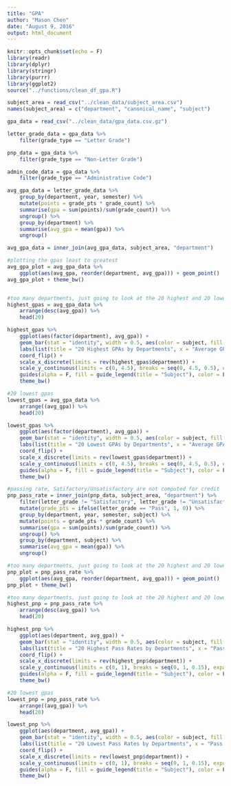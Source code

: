 ```yaml
---
title: "GPA"
author: "Mason Chen"
date: "August 9, 2016"
output: html_document
---
```


```r
knitr::opts_chunk$set(echo = F)
library(readr)
library(dplyr)
library(stringr)
library(purrr)
library(ggplot2)
source("../functions/clean_df_gpa.R")
```

```r
subject_area = read_csv("../clean_data/subject_area.csv")
names(subject_area) = c("department", "canonical_name", "subject")

gpa_data = read_csv("../clean_data/gpa_data.csv.gz")

letter_grade_data = gpa_data %>%
    filter(grade_type == "Letter Grade")

pnp_data = gpa_data %>%
    filter(grade_type == "Non-Letter Grade")

admin_code_data = gpa_data %>%
    filter(grade_type == "Administrative Code")
```

```r
avg_gpa_data = letter_grade_data %>%
    group_by(department, year, semester) %>%
    mutate(points = grade_pts * grade_count) %>%
    summarise(gpa = sum(points)/sum(grade_count)) %>%
    ungroup() %>%
    group_by(department) %>%
    summarise(avg_gpa = mean(gpa)) %>%
    ungroup()

avg_gpa_data = inner_join(avg_gpa_data, subject_area, "department")

#plotting the gpas least to greatest
avg_gpa_plot = avg_gpa_data %>%
    ggplot(aes(avg_gpa, reorder(department, avg_gpa))) + geom_point()
avg_gpa_plot + theme_bw()


#too many departments, just going to look at the 20 highest and 20 lowest gpas
highest_gpas = avg_gpa_data %>%
    arrange(desc(avg_gpa)) %>%
    head(20)

highest_gpas %>%
    ggplot(aes(factor(department), avg_gpa)) + 
    geom_bar(stat = "identity", width = 0.5, aes(color = subject, fill = subject, alpha = 0.4)) + 
    labs(list(title = "20 Highest GPAs by Departments", x = "Average GPA", y = "Department")) +
    coord_flip() +
    scale_x_discrete(limits = rev(highest_gpas$department)) +
    scale_y_continuous(limits = c(0, 4.5), breaks = seq(0, 4.5, 0.5), expand = c(0, 0)) +
    guides(alpha = F, fill = guide_legend(title = "Subject"), color = F) +
    theme_bw()

#20 lowest gpas
lowest_gpas = avg_gpa_data %>%
    arrange((avg_gpa)) %>%
    head(20)

lowest_gpas %>%
    ggplot(aes(factor(department), avg_gpa)) + 
    geom_bar(stat = "identity", width = 0.5, aes(color = subject, fill = subject, alpha = 0.4)) + 
    labs(list(title = "20 Lowest GPAs by Departments", x = "Average GPA", y = "Department")) +
    coord_flip() +
    scale_x_discrete(limits = rev(lowest_gpas$department)) +
    scale_y_continuous(limits = c(0, 4.5), breaks = seq(0, 4.5, 0.5), expand = c(0, 0)) +
    guides(alpha = F, fill = guide_legend(title = "Subject"), color = F) + 
    theme_bw()
```

```r
#passing rate, Satifactory/Unsatisfactory are not computed for credit
pnp_pass_rate = inner_join(pnp_data, subject_area, "department") %>%
    filter(letter_grade != "Satisfactory", letter_grade != "Unsatisfactory") %>%
    mutate(grade_pts = ifelse(letter_grade == "Pass", 1, 0)) %>%
    group_by(department, year, semester, subject) %>%
    mutate(points = grade_pts * grade_count) %>%
    summarise(gpa = sum(points)/sum(grade_count)) %>%
    ungroup() %>%
    group_by(department, subject) %>%
    summarise(avg_gpa = mean(gpa)) %>%
    ungroup()

#too many departments, just going to look at the 20 highest and 20 lowest pass rates
pnp_plot = pnp_pass_rate %>%
    ggplot(aes(avg_gpa, reorder(department, avg_gpa))) + geom_point()
pnp_plot + theme_bw()

#too many departments, just going to look at the 20 highest and 20 lowest gpas
highest_pnp = pnp_pass_rate %>%
    arrange(desc(avg_gpa)) %>%
    head(20)

highest_pnp %>%
    ggplot(aes(department, avg_gpa)) + 
    geom_bar(stat = "identity", width = 0.5, aes(color = subject, fill = subject, alpha = 0.4)) + 
    labs(list(title = "20 Highest Pass Rates by Departments", x = "Pass Percentage", y = "Department")) +
    coord_flip() +
    scale_x_discrete(limits = rev(highest_pnp$department)) +
    scale_y_continuous(limits = c(0, 1), breaks = seq(0, 1, 0.15), expand = c(0, 0)) +
    guides(alpha = F, fill = guide_legend(title = "Subject"), color = F) +
    theme_bw()

#20 lowest gpas
lowest_pnp = pnp_pass_rate %>%
    arrange((avg_gpa)) %>%
    head(20)

lowest_pnp %>%
    ggplot(aes(department, avg_gpa)) + 
    geom_bar(stat = "identity", width = 0.5, aes(color = subject, fill = subject, alpha = 0.4)) + 
    labs(list(title = "20 Lowest Pass Rates by Departments", x = "Pass Percentage", y = "Department")) +
    coord_flip() +
    scale_x_discrete(limits = rev(lowest_pnp$department)) +
    scale_y_continuous(limits = c(0, 1), breaks = seq(0, 1, 0.15), expand = c(0, 0)) +
    guides(alpha = F, fill = guide_legend(title = "Subject"), color = F) +
    theme_bw()
```




